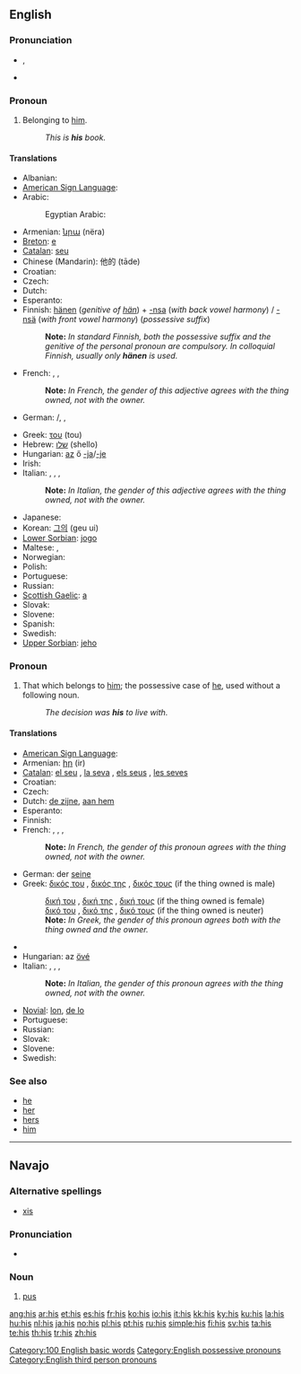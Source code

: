 {{wikipedia}}
{{also|His}}
==English==

{{rank|that|was|he|10|his|with|is|it}}

===Pronunciation===
* {{IPA|/hɪz/}}, {{SAMPA|/hIz/}}
* {{audio|en-us-his.ogg|Audio (US)}}
*: {{rhymes|ɪz}}

===Pronoun===
{{en-pron|desc=possessive pronoun}}

# {{context|attributive}} Belonging to [[him]].
#: ''This is '''his''' book.''

====Translations====
{{trans-top|attributive: belonging to him}}
* Albanian: {{t-|sq|tij|xs=Albanian}}
* [[American Sign Language]]: {{tø|ase|FlatB@Chesthigh-FingerUp|xs=American Sign Language}}
* Arabic: {{t-|ar|ه|alt=ـه|tr=-hu|sc=Arab}}
*: Egyptian Arabic: {{tø|arz|ه|alt=ـه|tr=-u|sc=Arab|xs=Egyptian Arabic}}
* Armenian: [[նրա]] (nëra)
* [[Breton]]: [[e]]
* [[Catalan]]: [[seu]]
* Chinese (Mandarin): 他的 (tāde)
* Croatian: {{t-|hr|svoj}}
* Czech: {{t+|cs|jeho}}
* Dutch: {{t+|nl|zijn|m}}
* Esperanto: {{t+|eo|lia|xs=Esperanto}}
* Finnish: [[hänen]] (''genitive of [[hän]]'') + [[-nsa#Finnish|-nsa]] (''with back vowel harmony'') / [[-nsä#Finnish|-nsä]] (''with front vowel harmony'') (''possessive suffix'')
*: '''Note: ''' ''In standard Finnish, both the possessive suffix and the genitive of the personal pronoun are compulsory. In colloquial Finnish, usually only '''hänen''' is used.''
* French: {{t+|fr|son|m}}, {{t+|fr|sa|f}}, {{t+|fr|ses|p}}
*: '''Note: ''' ''In French, the gender of this adjective agrees with the thing owned, not with the owner.''
* German: {{t+|de|sein|m}}/{{n}}, {{t+|de|seine|f}}, {{t+|de|seine|p}}
{{trans-mid}}
* Greek: [[του]] (tou) {{m}}
* Hebrew: [[שלו]] (shello)
* Hungarian: [[az]] ő [[-ja]]/[[-je]]
* Irish: {{t+|ga|a|xs=Irish}}
* Italian: {{t+|it|suo|m}}, {{t+|it|sua|f}}, {{t+|it|suoi|p}}, {{t+|it|sue|f|p}}
*: '''Note: ''' ''In Italian, the gender of this adjective agrees with the thing owned, not with the owner.''
* Japanese: {{t-|ja|彼の|sc=Jpan}}
* Korean: [[그의]] (geu ui)
* [[Lower Sorbian]]: [[jogo]]
* Maltese: {{t-|mt|tiegħu|xs=Maltese}}, {{t-|mt|tagħhom|p|xs=Maltese}}
* Norwegian: {{t+|no|hans}}
* Polish: {{t+|pl|jego}}
* Portuguese: {{t+|pt|seu}}
* Russian: {{t+|ru|его|tr=jevó|sc=Cyrl}}
* [[Scottish Gaelic]]: [[a]]
* Slovak: {{t-|sk|jeho}}
* Slovene: {{t-|sl|svoj}}
* Spanish: {{t+|es|su}}
* Swedish: {{t+|sv|hans}}
* [[Upper Sorbian]]: [[jeho#Upper Sorbian|jeho]]
{{trans-bottom}}

===Pronoun===
{{en-pron|desc=possessive pronoun}}

# That which belongs to [[him]]; the possessive case of [[he]], used without a following noun.
#: ''The decision was '''his''' to live with.''

====Translations====
{{trans-top|that which belongs to him}}
* [[American Sign Language]]: {{tø|ase|FlatB@Chesthigh-FingerUp|xs=American Sign Language}}
* Armenian: [[իր]] (ir)
* [[Catalan]]: [[el seu]] {{m}}, [[la seva]] {{f}}, [[els seus]] {{p}}, [[les seves]] {{f|p}}
* Croatian: {{t+|hr|njegov}}
* Czech: {{t+|cs|jeho}}
* Dutch: [[de zijne]], [[aan hem]]
* Esperanto: {{t+|eo|lia|xs=Esperanto}}
* Finnish: {{t+|fi|hänen}}
* French: {{t+|fr|le sien|m}}, {{t+|fr|la sienne|f}}, {{t+|fr|les siens|p}}, {{t+|fr|les siennes|f|p}}
*: '''Note: ''' ''In French, the gender of this pronoun agrees with the thing owned, not with the owner.''
* German: der [[seine]]
* Greek: [[δικός του]] {{m}}, [[δικός της]] {{f}}, [[δικός τους]] {{p}} (if the thing owned is male)
*: [[δική του]] {{m}}, [[δική της]] {{f}}, [[δική τους]] {{p}} (if the thing owned is female)
*: [[δικό του]] {{m}}, [[δικό της]] {{f}}, [[δικό τους]] {{p}} (if the thing owned is neuter)
*: '''Note: ''' ''In Greek, the gender of this pronoun agrees both with the thing owned and the owner.''
{{trans-mid}}
* {{trreq|Hebrew}}
* Hungarian: az [[övé]]
* Italian: {{t-|it|il suo|m}}, {{t-|it|la sua|f}}, {{t-|it|i suoi|p}}, {{t-|it|le sue|f|p}}
*: '''Note: ''' ''In Italian, the gender of this pronoun agrees with the thing owned, not with the owner.''
* [[Novial]]: [[lon]], [[de lo]]
* Portuguese: {{t+|pt|dele}}
* Russian: {{t+|ru|его|tr=jevó|sc=Cyrl}}
* Slovak: {{t-|sk|jeho}}
* Slovene: {{t+|sl|njegov}}
* Swedish: {{t+|sv|hans}}
{{trans-bottom}}

===See also===
* [[he]]
* [[her]]
* [[hers]]
* [[him]]

[[Category:100 English basic words]]
[[Category:English possessive pronouns]]
[[Category:English third person pronouns]]

----

==Navajo==

===Alternative spellings===
* [[xis]] {{i|in older Americanist literature}}

===Pronunciation===
* {{IPA|[xɪ̀s]|lang=nv}}

===Noun===
{{infl|nv|noun}}

# [[pus]]

[[ang:his]]
[[ar:his]]
[[et:his]]
[[es:his]]
[[fr:his]]
[[ko:his]]
[[io:his]]
[[it:his]]
[[kk:his]]
[[ky:his]]
[[ku:his]]
[[la:his]]
[[hu:his]]
[[nl:his]]
[[ja:his]]
[[no:his]]
[[pl:his]]
[[pt:his]]
[[ru:his]]
[[simple:his]]
[[fi:his]]
[[sv:his]]
[[ta:his]]
[[te:his]]
[[th:his]]
[[tr:his]]
[[zh:his]]